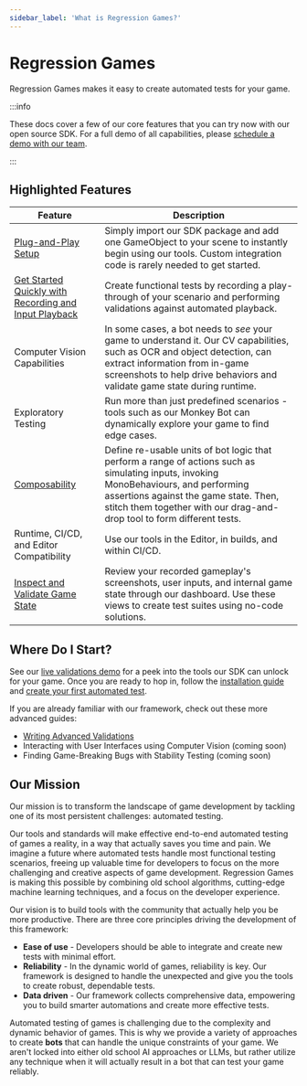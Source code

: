 ```yaml
---
sidebar_label: 'What is Regression Games?'
---
```


# Regression Games

Regression Games makes it easy to create automated tests for your game.

:::info

These docs cover a few of our core features that you can try now with our open source SDK. For a full demo of all capabilities, please
[schedule a demo with our team](https://d7y6yysps34.typeform.com/to/V4pqr3Uq).

:::

## Highlighted Features

| Feature | Description |
| --- | --- |
| [Plug-and-Play Setup](getting-started/installing-regression-games) | Simply import our SDK package and add one GameObject to your scene to instantly begin using our tools. Custom integration code is rarely needed to get started. |
| [Get Started Quickly with Recording and Input Playback](getting-started/creating-your-first-automated-test) | Create functional tests by recording a play-through of your scenario and performing validations against automated playback. |
| Computer Vision Capabilities | In some cases, a bot needs to _see_ your game to understand it. Our CV capabilities, such as OCR and object detection, can extract information from in-game screenshots to help drive behaviors and validate game state during runtime. |
| Exploratory Testing | Run more than just predefined scenarios - tools such as our Monkey Bot can dynamically explore your game to find edge cases. |
| [Composability](core-concepts/bot-sequences/getting-started-with-bot-sequences-and-segments) | Define re-usable units of bot logic that perform a range of actions such as simulating inputs, invoking MonoBehaviours, and performing assertions against the game state. Then, stitch them together with our drag-and-drop tool to form different tests.  |
| Runtime, CI/CD, and Editor Compatibility | Use our tools in the Editor, in builds, and within CI/CD. |
| [Inspect and Validate Game State](core-concepts/validation-suites) | Review your recorded gameplay's screenshots, user inputs, and internal game state through our dashboard. Use these views to create test suites using no-code solutions. |

## Where Do I Start?

See our [live validations demo](https://play.regression.gg/validations-demo) for a peek into the tools our SDK can unlock for your game. Once you are ready to hop in, follow the
[installation guide](getting-started/installing-regression-games) and
[create your first automated test](getting-started/creating-your-first-automated-test).

If you are already familiar with our framework, check out these more advanced guides:

* [Writing Advanced Validations](guides/writing-advanced-validations)
* Interacting with User Interfaces using Computer Vision (coming soon)
* Finding Game-Breaking Bugs with Stability Testing (coming soon)

## Our Mission

Our mission is to transform the landscape of game development by tackling one of its most persistent challenges: automated testing.

Our tools and standards will make effective end-to-end automated testing of games a reality, in a way that actually saves you time and pain. We imagine a future where automated tests handle most functional testing scenarios, freeing up valuable time for developers to focus on the more challenging and creative aspects of game development. Regression Games is making this possible by combining old school algorithms, cutting-edge machine learning techniques, and a focus on the developer experience.

Our vision is to build tools with the community that actually help you be more productive. There are three core principles driving the development of this framework:
- **Ease of use** - Developers should be able to integrate and create new tests with minimal effort.
- **Reliability** - In the dynamic world of games, reliability is key. Our framework is designed to handle the unexpected and give you the tools to create robust, dependable tests.
- **Data driven** - Our framework collects comprehensive data, empowering you to build smarter automations and create more effective tests.

Automated testing of games is challenging due to the complexity and dynamic behavior of games. This is why we
provide a variety of approaches to create **bots** that can handle the unique constraints of your game. We aren't locked into either old school
AI approaches or LLMs, but rather utilize any technique when it will actually result in a bot that can test your game reliably.